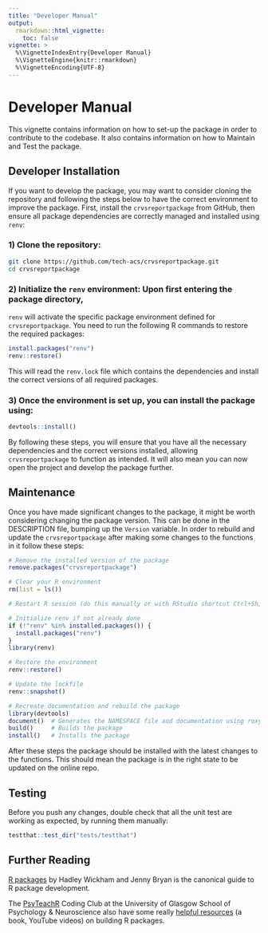 ```yaml
---
title: "Developer Manual"
output: 
  rmarkdown::html_vignette:
    toc: false
vignette: >
  %\VignetteIndexEntry{Developer Manual}
  %\VignetteEngine{knitr::rmarkdown}
  %\VignetteEncoding{UTF-8}
---
```

# Developer Manual

This vignette contains information on how to set-up the package in order to
contribute to the codebase.
It also contains information on how to Maintain and Test the package.

## Developer Installation

If you want to develop the package, you may want to consider cloning the
repository and following the steps below to have the correct environment
to improve the package. First, install the `crvsreportpackage` from GitHub,
then ensure all package dependencies are correctly managed and installed using `renv`:

### 1) Clone the repository:

```sh
git clone https://github.com/tech-acs/crvsreportpackage.git
cd crvsreportpackage
```

### 2) Initialize the `renv` environment: Upon first entering the package directory,
`renv` will activate the specific package environment defined for `crvsreportpackage`.
You need to run the following R commands to restore the required packages:

```R
install.packages("renv")
renv::restore()
```

This will read the `renv.lock` file which contains the dependencies and install
the correct versions of all required packages.

### 3) Once the environment is set up, you can install the package using:

```R
devtools::install()
```

By following these steps, you will ensure that you have all the necessary
dependencies and the correct versions installed, allowing `crvsreportpackage`
to function as intended.
It will also mean you can now open the project and develop the package further.

## Maintenance

Once you have made significant changes to the package, it might be worth considering changing the package version.
This can be done in the DESCRIPTION file, bumping up the `Version` variable.
In order to rebuild and update the `crvsreportpackage` after making some changes to the functions in it follow these steps:

```r
# Remove the installed version of the package
remove.packages("crvsreportpackage")

# Clear your R environment
rm(list = ls())

# Restart R session (do this manually or with RStudio shortcut Ctrl+Shift+F10)

# Initialize renv if not already done
if (!"renv" %in% installed.packages()) {
  install.packages("renv")
}
library(renv)

# Restore the environment
renv::restore()

# Update the lockfile
renv::snapshot()

# Recreate documentation and rebuild the package
library(devtools)
document()  # Generates the NAMESPACE file and documentation using roxygen2
build()     # Builds the package
install()   # Installs the package
```

After these steps the package should be installed with the latest changes to the functions.
This should mean the package is in the right state to be updated on the online repo.

## Testing

Before you push any changes, double check that all the unit test are working
as expected, by running them manually:

```R
testthat::test_dir("tests/testthat")
```

## Further Reading

[R packages](https://r-pkgs.org/) by Hadley Wickham and Jenny Bryan is the canonical guide to R package development.

The [PsyTeachR](https://psyteachr.github.io) Coding Club at the University of Glasgow School of Psychology & Neuroscience also have some really [helpful resources](
https://psyteachr.github.io/intro-r-pkgs/) (a book, YouTube videos) on building R packages.
